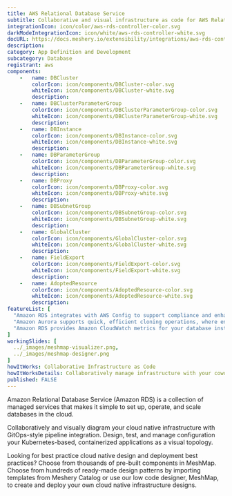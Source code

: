 ```yaml
---
title: AWS Relational Database Service
subtitle: Collaborative and visual infrastructure as code for AWS Relational Database Service
integrationIcon: icon/color/aws-rds-controller-color.svg
darkModeIntegrationIcon: icon/white/aws-rds-controller-white.svg
docURL: https://docs.meshery.io/extensibility/integrations/aws-rds-controller
description: 
category: App Definition and Development
subcategory: Database
registrant: aws
components: 
	-	name: DBCluster
		colorIcon: icon/components/DBCluster-color.svg
		whiteIcon: icon/components/DBCluster-white.svg
		description: 
	-	name: DBClusterParameterGroup
		colorIcon: icon/components/DBClusterParameterGroup-color.svg
		whiteIcon: icon/components/DBClusterParameterGroup-white.svg
		description: 
	-	name: DBInstance
		colorIcon: icon/components/DBInstance-color.svg
		whiteIcon: icon/components/DBInstance-white.svg
		description: 
	-	name: DBParameterGroup
		colorIcon: icon/components/DBParameterGroup-color.svg
		whiteIcon: icon/components/DBParameterGroup-white.svg
		description: 
	-	name: DBProxy
		colorIcon: icon/components/DBProxy-color.svg
		whiteIcon: icon/components/DBProxy-white.svg
		description: 
	-	name: DBSubnetGroup
		colorIcon: icon/components/DBSubnetGroup-color.svg
		whiteIcon: icon/components/DBSubnetGroup-white.svg
		description: 
	-	name: GlobalCluster
		colorIcon: icon/components/GlobalCluster-color.svg
		whiteIcon: icon/components/GlobalCluster-white.svg
		description: 
	-	name: FieldExport
		colorIcon: icon/components/FieldExport-color.svg
		whiteIcon: icon/components/FieldExport-white.svg
		description: 
	-	name: AdoptedResource
		colorIcon: icon/components/AdoptedResource-color.svg
		whiteIcon: icon/components/AdoptedResource-white.svg
		description: 
featureList: [
  "Amazon RDS integrates with AWS Config to support compliance and enhance security by recording and auditing changes to the configuration of your DB instance",
  "Amazon Aurora supports quick, efficient cloning operations, where entire multi-terabyte database clusters can be cloned in minutes.",
  "Amazon RDS provides Amazon CloudWatch metrics for your database instances at no additional charge."
]
workingSlides: [
  ../_images/meshmap-visualizer.png,
  ../_images/meshmap-designer.png
]
howItWorks: Collaborative Infrastructure as Code
howItWorksDetails: Collaboratively manage infrastructure with your coworkers synchronously sharing the same designs.
published: FALSE
---
```

<p>
Amazon Relational Database Service (Amazon RDS) is a collection of managed services that makes it simple to set up, operate, and scale databases in the cloud.
</p>
<p>
    Collaboratively and visually diagram your cloud native infrastructure with GitOps-style pipeline integration. Design, test, and manage configuration your Kubernetes-based, containerized applications as a visual topology.
</p>
<p>
    Looking for best practice cloud native design and deployment best practices? Choose from thousands of pre-built components in MeshMap. Choose from hundreds of ready-made design patterns by importing templates from Meshery Catalog or use our low code designer, MeshMap, to create and deploy your own cloud native infrastructure designs.
</p>
